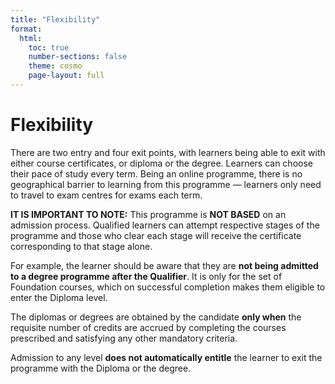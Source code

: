 ```yaml
---
title: "Flexibility"
format:
  html:
    toc: true
    number-sections: false
    theme: cosmo
    page-layout: full
---
```


# Flexibility

There are two entry and four exit points, with learners being able to exit with either course certificates, or diploma or the degree. Learners can choose their pace of study every term. Being an online programme, there is no geographical barrier to learning from this programme — learners only need to travel to exam centres for exams each term.

**IT IS IMPORTANT TO NOTE:** This programme is **NOT BASED** on an admission process. Qualified learners can attempt respective stages of the programme and those who clear each stage will receive the certificate corresponding to that stage alone.

For example, the learner should be aware that they are **not being admitted to a degree programme after the Qualifier**. It is only for the set of Foundation courses, which on successful completion makes them eligible to enter the Diploma level.

The diplomas or degrees are obtained by the candidate **only when** the requisite number of credits are accrued by completing the courses prescribed and satisfying any other mandatory criteria.

Admission to any level **does not automatically entitle** the learner to exit the programme with the Diploma or the degree.
